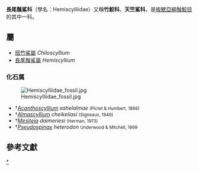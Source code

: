 {{Automatic taxobox
| name = 長尾鬚鯊科
| fossil_range = [[晚侏罗世|晚侏罗世]] - [[全新世|現今]] {{fossil range|155|0|ref=<ref name=FB>{{FishBase family|family=Hemiscylliidae|year=2009|month=January}}</ref>
}}
| image = Chiloscyllium griseum Oceanopolis.jpg
| image_caption = [[灰斑竹鯊|灰斑竹鯊]]（''Chiloscyllium griseum''） 
| taxon = Hemiscylliidae
| authority = [[西奧多·吉爾|T. N. Gill]], 1862
| subdivision_ranks = [[屬|屬]]
| subdivision = 見內文
}}
'''長尾鬚鯊科'''（學名：Hemiscylliidae）又稱'''竹鮫科'''、'''天竺鯊科'''，是[[板鰓亞綱|板鰓亞綱]][[鬚鮫目|鬚鮫目]]的其中一科。

==屬==
*[[班竹鯊屬|班竹鯊屬]] ''Chiloscyllium''
*[[長尾鬚鯊屬|長尾鬚鯊屬]] ''Hemiscyllium''
===化石属===
[[File:Hemiscylliidae_fossil.jpg|thumb]]
* †''[[Acanthoscyllium|Acanthoscyllium]] sahelalmae'' <small>(Pictet & Humbert, 1866)</small>
* †''[[Almascyllium|Almascyllium]] cheikeliasi'' <small>(Signeaux, 1949)</small>
* †''[[Mesiteia|Mesiteia]] daimeriesi'' <small>(Herman, 1973)</small>
* †''[[Pseudospinax|Pseudospinax]] heterodon'' <small>Underwood & Mitchell, 1999</small>

==參考文獻==
{{reflist}}
{{Commons category|Hemiscylliidae}}
{{Selachimorpha|O.}}
{{Taxonbar|from=Q805999}}
[[Category:天竺鯊科|*]]